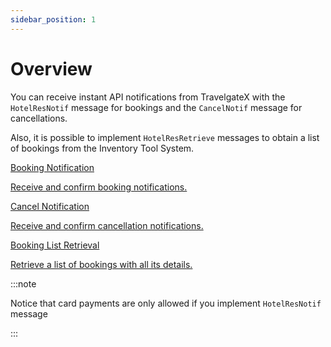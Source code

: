 ```yaml
---
sidebar_position: 1
---
```


# Overview

You can receive instant API notifications from TravelgateX with the `HotelResNotif` message for bookings and the `CancelNotif` message for cancellations. 

Also, it is possible to implement `HotelResRetrieve` messages to obtain a list of bookings from the Inventory Tool System.

<div className="shortcuts-overview">
    <div className="shortcuts-overview__content">
        <a className="item" href="booking-notification">
            <icon icon="fa-brands fa-github" size="lg" />
            <p className="item__title">Booking Notification</p>
            <p className="item__subtitle">Receive and confirm booking notifications.</p>
        </a>
        <a className="item" href="cancel-notification">
            <icon icon="fa-brands fa-github" size="lg" />
            <p className="item__title">Cancel Notification</p>
            <p className="item__subtitle">Receive and confirm cancellation notifications.</p>
        </a>
        <a className="item" href="booking-list">
            <icon icon="fa-brands fa-github" size="lg" />
            <p className="item__title">Booking List Retrieval</p>
            <p className="item__subtitle">Retrieve a list of bookings with all its details.</p>
        </a>
    </div> 
</div>

:::note

Notice that card payments are only allowed if you implement `HotelResNotif` message

:::